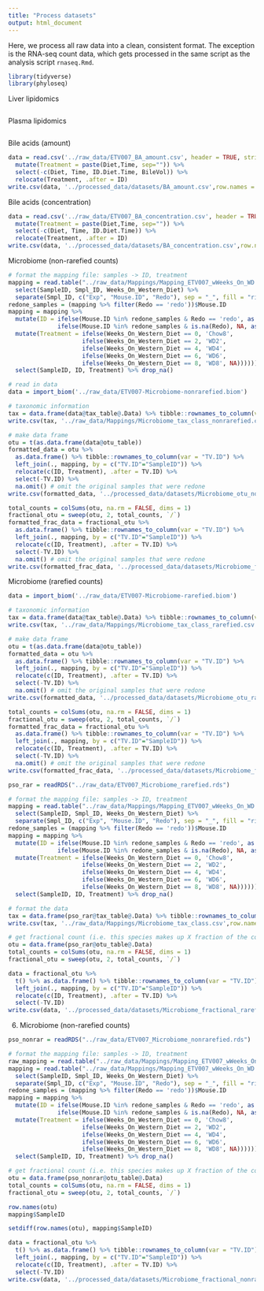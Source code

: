 ```yaml
---
title: "Process datasets"
output: html_document
---
```

Here, we process all raw data into a clean, consistent format. The exception is the RNA-seq count data, which gets processed in the same script as the analysis script `rnaseq.Rmd`. 
```r
library(tidyverse)
library(phyloseq)
```

Liver lipidomics
```r

```

Plasma lipidomics
```r

```

Bile acids (amount)
```r
data = read.csv('../raw_data/ETV007_BA_amount.csv', header = TRUE, stringsAsFactors = FALSE) %>%
  mutate(Treatment = paste(Diet,Time, sep="")) %>%
  select(-c(Diet, Time, ID.Diet.Time, BileVol)) %>%
  relocate(Treatment, .after = ID)
write.csv(data, '../processed_data/datasets/BA_amount.csv',row.names = F)
```

Bile acids (concentration)
```r
data = read.csv('../raw_data/ETV007_BA_concentration.csv', header = TRUE, stringsAsFactors = FALSE) %>%
  mutate(Treatment = paste(Diet,Time, sep="")) %>%
  select(-c(Diet, Time, ID.Diet.Time)) %>%
  relocate(Treatment, .after = ID)
write.csv(data, '../processed_data/datasets/BA_concentration.csv',row.names = F)
```

Microbiome (non-rarefied counts)
```r
# format the mapping file: samples -> ID, treatment
mapping = read.table("../raw_data/Mappings/Mapping_ETV007_wWeeks_On_WD.txt") %>%
  select(SampleID, Smpl_ID, Weeks_On_Western_Diet) %>%
  separate(Smpl_ID, c("Exp", "Mouse.ID", "Redo"), sep = "_", fill = "right")
redone_samples = (mapping %>% filter(Redo == 'redo'))$Mouse.ID
mapping = mapping %>% 
  mutate(ID = ifelse(Mouse.ID %in% redone_samples & Redo == 'redo', as.numeric(Mouse.ID),
              ifelse(Mouse.ID %in% redone_samples & is.na(Redo), NA, as.numeric(Mouse.ID)))) %>%
  mutate(Treatment = ifelse(Weeks_On_Western_Diet == 0, 'Chow8',
                     ifelse(Weeks_On_Western_Diet == 2, 'WD2',
                     ifelse(Weeks_On_Western_Diet == 4, 'WD4',
                     ifelse(Weeks_On_Western_Diet == 6, 'WD6',
                     ifelse(Weeks_On_Western_Diet == 8, 'WD8', NA)))))) %>%
  select(SampleID, ID, Treatment) %>% drop_na()

# read in data
data = import_biom('../raw_data/ETV007-Microbiome-nonrarefied.biom')

# taxonomic information
tax = data.frame(data@tax_table@.Data) %>% tibble::rownames_to_column(var = "OTU")
write.csv(tax, '../raw_data/Mappings/Microbiome_tax_class_nonrarefied.csv',row.names = F)

# make data frame
otu = t(as.data.frame(data@otu_table))
formatted_data = otu %>% 
  as.data.frame() %>% tibble::rownames_to_column(var = "TV.ID") %>%
  left_join(., mapping, by = c("TV.ID"="SampleID")) %>%
  relocate(c(ID, Treatment), .after = TV.ID) %>%
  select(-TV.ID) %>%
  na.omit() # omit the original samples that were redone
write.csv(formatted_data, '../processed_data/datasets/Microbiome_otu_nonrarefied.csv',row.names = F)

total_counts = colSums(otu, na.rm = FALSE, dims = 1)
fractional_otu = sweep(otu, 2, total_counts, `/`)
formatted_frac_data = fractional_otu %>% 
  as.data.frame() %>% tibble::rownames_to_column(var = "TV.ID") %>%
  left_join(., mapping, by = c("TV.ID"="SampleID")) %>%
  relocate(c(ID, Treatment), .after = TV.ID) %>%
  select(-TV.ID) %>%
  na.omit() # omit the original samples that were redone
write.csv(formatted_frac_data, '../processed_data/datasets/Microbiome_fracotu_nonrarefied.csv',row.names = F)
```

Microbiome (rarefied counts)
```r
data = import_biom('../raw_data/ETV007-Microbiome-rarefied.biom')

# taxonomic information
tax = data.frame(data@tax_table@.Data) %>% tibble::rownames_to_column(var = "OTU")
write.csv(tax, '../raw_data/Mappings/Microbiome_tax_class_rarefied.csv',row.names = F)

# make data frame
otu = t(as.data.frame(data@otu_table))
formatted_data = otu %>% 
  as.data.frame() %>% tibble::rownames_to_column(var = "TV.ID") %>%
  left_join(., mapping, by = c("TV.ID"="SampleID")) %>%
  relocate(c(ID, Treatment), .after = TV.ID) %>%
  select(-TV.ID) %>%
  na.omit() # omit the original samples that were redone
write.csv(formatted_data, '../processed_data/datasets/Microbiome_otu_rarefied.csv',row.names = F)

total_counts = colSums(otu, na.rm = FALSE, dims = 1)
fractional_otu = sweep(otu, 2, total_counts, `/`)
formatted_frac_data = fractional_otu %>% 
  as.data.frame() %>% tibble::rownames_to_column(var = "TV.ID") %>%
  left_join(., mapping, by = c("TV.ID"="SampleID")) %>%
  relocate(c(ID, Treatment), .after = TV.ID) %>%
  select(-TV.ID) %>%
  na.omit() # omit the original samples that were redone
write.csv(formatted_frac_data, '../processed_data/datasets/Microbiome_fracotu_rarefied.csv',row.names = F)
```






















```r
pso_rar = readRDS("../raw_data/ETV007_Microbiome_rarefied.rds")

# format the mapping file: samples -> ID, treatment
mapping = read.table("../raw_data/Mappings/Mapping_ETV007_wWeeks_On_WD.txt") %>%
  select(SampleID, Smpl_ID, Weeks_On_Western_Diet) %>%
  separate(Smpl_ID, c("Exp", "Mouse.ID", "Redo"), sep = "_", fill = "right")
redone_samples = (mapping %>% filter(Redo == 'redo'))$Mouse.ID
mapping = mapping %>% 
  mutate(ID = ifelse(Mouse.ID %in% redone_samples & Redo == 'redo', as.numeric(Mouse.ID),
              ifelse(Mouse.ID %in% redone_samples & is.na(Redo), NA, as.numeric(Mouse.ID)))) %>%
  mutate(Treatment = ifelse(Weeks_On_Western_Diet == 0, 'Chow8',
                     ifelse(Weeks_On_Western_Diet == 2, 'WD2',
                     ifelse(Weeks_On_Western_Diet == 4, 'WD4',
                     ifelse(Weeks_On_Western_Diet == 6, 'WD6',
                     ifelse(Weeks_On_Western_Diet == 8, 'WD8', NA)))))) %>%
  select(SampleID, ID, Treatment) %>% drop_na()

# format the data
tax = data.frame(pso_rar@tax_table@.Data) %>% tibble::rownames_to_column(var = "OTU")
write.csv(tax, '../raw_data/Mappings/Microbiome_tax_class.csv',row.names = F)

# get fractional count (i.e. this species makes up X fraction of the counts in each sample)
otu = data.frame(pso_rar@otu_table@.Data)
total_counts = colSums(otu, na.rm = FALSE, dims = 1)
fractional_otu = sweep(otu, 2, total_counts, `/`)

data = fractional_otu %>% 
  t() %>% as.data.frame() %>% tibble::rownames_to_column(var = "TV.ID") %>%
  left_join(., mapping, by = c("TV.ID"="SampleID")) %>%
  relocate(c(ID, Treatment), .after = TV.ID) %>%
  select(-TV.ID)
write.csv(data, '../processed_data/datasets/Microbiome_fractional_rarefied.csv',row.names = F)
```

6. Microbiome (non-rarefied counts)
```r
pso_nonrar = readRDS("../raw_data/ETV007_Microbiome_nonrarefied.rds")

# format the mapping file: samples -> ID, treatment
raw_mapping = read.table("../raw_data/Mappings/Mapping_ETV007_wWeeks_On_WD.txt")
mapping = read.table("../raw_data/Mappings/Mapping_ETV007_wWeeks_On_WD.txt") %>%
  select(SampleID, Smpl_ID, Weeks_On_Western_Diet) %>%
  separate(Smpl_ID, c("Exp", "Mouse.ID", "Redo"), sep = "_", fill = "right")
redone_samples = (mapping %>% filter(Redo == 'redo'))$Mouse.ID
mapping = mapping %>% 
  mutate(ID = ifelse(Mouse.ID %in% redone_samples & Redo == 'redo', as.numeric(Mouse.ID),
              ifelse(Mouse.ID %in% redone_samples & is.na(Redo), NA, as.numeric(Mouse.ID)))) %>%
  mutate(Treatment = ifelse(Weeks_On_Western_Diet == 0, 'Chow8',
                     ifelse(Weeks_On_Western_Diet == 2, 'WD2',
                     ifelse(Weeks_On_Western_Diet == 4, 'WD4',
                     ifelse(Weeks_On_Western_Diet == 6, 'WD6',
                     ifelse(Weeks_On_Western_Diet == 8, 'WD8', NA)))))) %>%
  select(SampleID, ID, Treatment) %>% drop_na()

# get fractional count (i.e. this species makes up X fraction of the counts in each sample)
otu = data.frame(pso_nonrar@otu_table@.Data)
total_counts = colSums(otu, na.rm = FALSE, dims = 1)
fractional_otu = sweep(otu, 2, total_counts, `/`)

row.names(otu)
mapping$SampleID

setdiff(row.names(otu), mapping$SampleID)

data = fractional_otu %>% 
  t() %>% as.data.frame() %>% tibble::rownames_to_column(var = "TV.ID") %>%
  left_join(., mapping, by = c("TV.ID"="SampleID")) %>%
  relocate(c(ID, Treatment), .after = TV.ID) %>%
  select(-TV.ID)
write.csv(data, '../processed_data/datasets/Microbiome_fractional_nonrarefied.csv',row.names = F)
```


